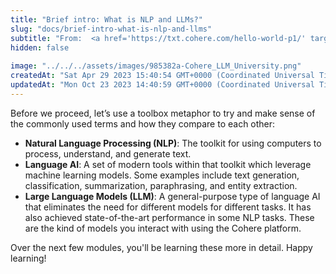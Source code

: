 ```yaml
---
title: "Brief intro: What is NLP and LLMs?"
slug: "docs/brief-intro-what-is-nlp-and-llms"
subtitle: "From:  <a href='https://txt.cohere.com/hello-world-p1/' target='_blank'>https://txt.cohere.com/hello-world-p1/</a>"
hidden: false
 
image: "../../../assets/images/985382a-Cohere_LLM_University.png"
createdAt: "Sat Apr 29 2023 15:40:54 GMT+0000 (Coordinated Universal Time)"
updatedAt: "Mon Oct 23 2023 14:40:59 GMT+0000 (Coordinated Universal Time)"
---
```

Before we proceed, let’s use a toolbox metaphor to try and make sense of the commonly used terms and how they compare to each other:

- **Natural Language Processing (NLP)**: The toolkit for using computers to process, understand, and generate text.
- **Language AI**: A set of modern tools within that toolkit which leverage machine learning models. Some examples include text generation, classification, summarization, paraphrasing, and entity extraction.
- **Large Language Models (LLM)**: A general-purpose type of language AI that eliminates the need for different models for different tasks. It has also achieved state-of-the-art performance in some NLP tasks. These are the kind of models you interact with using the Cohere platform.

Over the next few modules, you'll be learning these more in detail. Happy learning!
